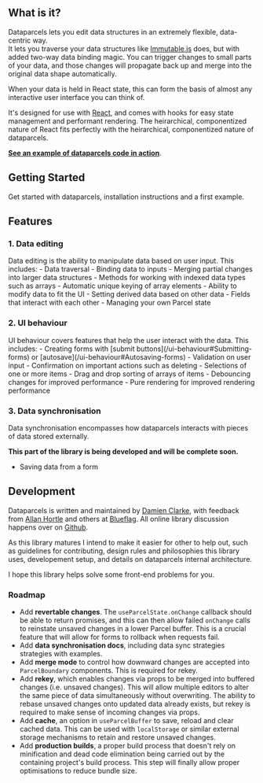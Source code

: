 
## What is it?

Dataparcels lets you edit data structures in an extremely flexible, data-centric way.<br />
It lets you traverse your data structures like [Immutable.js](https://facebook.github.io/immutable-js/) does, but with added two-way data binding magic. You can trigger changes to small parts of your data, and those changes will propagate back up and merge into the original data shape automatically.

When your data is held in React state, this can form the basis of almost any interactive user interface you can think of.

It's designed for use with [React](https://reactjs.org/), and comes with hooks for easy state management and performant rendering. The heirarchical, componentized nature of React fits perfectly with the heirarchical, componentized nature of dataparcels.

**[See an example of dataparcels code in action](/ui-behaviour#Drag-and-drop-sorting)**.

<Divider />

## Getting Started

<Link to="/getting-started">Get started with dataparcels</Link>, installation instructions and a first example.

<Divider />

## Features

### 1. Data editing

<Link to="/data-editing">Data editing</Link> is the ability to manipulate data based on user input. This includes:
- <Link to="/data-editing">Data traversal</Link>
- <Link to="/data-editing">Binding data to inputs</Link>
- <Link to="/data-editing">Merging partial changes</Link> into larger data structures
- Methods for working with <Link to="/data-editing#Indexed-data-types">indexed data types</Link> such as arrays
- <Link to="/data-editing#Indexed-data-types">Automatic unique keying</Link> of array elements
- Ability to <Link to="/data-editing#Modifying-data-to-fit-the-UI">modify data to fit the UI</Link>
- Setting <Link to="/data-editing#Derived-data">derived data</Link> based on other data
- <Link to="/data-editing#Fields-that-interact-with-each-other">Fields that interact with each other</Link>
- <Link to="/data-editing#Managing-your-own-Parcel-state">Managing your own Parcel state</Link>

### 2. UI behaviour

<Link to="/ui-behaviour">UI behaviour</Link> covers features that help the user interact with the data. This includes:
- Creating forms with [submit buttons](/ui-behaviour#Submitting-forms) or [autosave](/ui-behaviour#Autosaving-forms)
- <Link to="/ui-behaviour#Validation-on-user-input">Validation on user input</Link>
- <Link to="/ui-behaviour#Confirmation">Confirmation</Link> on important actions such as deleting
- <Link to="/ui-behaviour#Selections">Selections</Link> of one or more items
- <Link to="/ui-behaviour#Drag-and-drop-sorting">Drag and drop sorting</Link> of arrays of items
- <Link to="/ui-behaviour#Debouncing-changes">Debouncing changes</Link> for improved performance
- <Link to="/ui-behaviour#Pure-rendering">Pure rendering</Link> for improved rendering performance

### 3. Data synchronisation

Data synchronisation encompasses how dataparcels interacts with pieces of data stored externally.

**This part of the library is being developed and will be complete soon.**

- <Link to="/data-synchronisation#Saving-data-from-a-form">Saving data from a form</Link>

<Divider />

## Development

Dataparcels is written and maintained by [Damien Clarke](https://damienclarke.me/), with feedback from [Allan Hortle](https://github.com/allanhortle) and others at [Blueflag](https://blueflag.com.au/about-us/).
All online library discussion happens over on [Github](https://github.com/blueflag/dataparcels).

As this library matures I intend to make it easier for other to help out, such as guidelines for contributing, design rules and philosophies this library uses, developement setup, and details on dataparcels internal architecture.

I hope this library helps solve some front-end problems for you.

### Roadmap

- Add **revertable changes**. The `useParcelState.onChange` callback should be able to return promises, and this can then allow failed `onChange` calls to reinstate unsaved changes in a lower Parcel buffer. This is a crucial feature that will allow for forms to rollback when requests fail.
- Add **data synchronisation docs**, including data sync strategies strategies with examples.
- Add **merge mode** to control how downward changes are accepted into `ParcelBoundary` components. This is required for rekey.
- Add **rekey**, which enables changes via props to be merged into buffered changes (i.e. unsaved changes). This will allow multiple editors to alter the same piece of data simultaneously without overwriting. The ability to rebase unsaved changes onto updated data already exists, but rekey is required to make sense of incoming changes via props.
- Add **cache**, an option in `useParcelBuffer` to save, reload and clear cached data. This can be used with `localStorage` or similar external storage mechanisms to retain and restore unsaved changes.
- Add **production builds**, a proper build process that doesn't rely on minification and dead code elimination being carried out by the containing project's build process. This step will finally allow proper optimisations to reduce bundle size.
